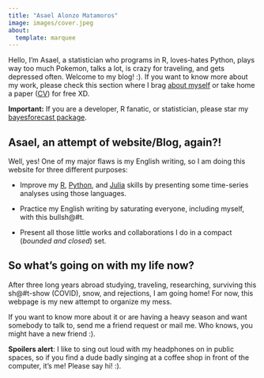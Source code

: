 ```yaml
---
title: "Asael Alonzo Matamoros"
image: images/cover.jpeg
about:
  template: marquee
---
```


Hello, I'm Asael, a statistician who programs in R, loves-hates Python, plays way too much Pokemon, talks a lot, is crazy for traveling, and gets depressed often. Welcome to my blog! :). If you want to know more about my work, please check this section where I brag [about myself](about.qmd) or take home a paper ([CV](CVAsaelWork.pdf)) for free XD. 

**Important:** If you are a developer, R fanatic, or statistician, please star my [bayesforecast package](https://github.com/asael697/bayesforecast).

## Asael, an attempt of website/Blog, again?! 

Well, yes! One of my major flaws is my English writing, so I am doing this website for three different purposes:

  - Improve my [R](https://www.r-project.org/), [Python](https://www.python.org/), and [Julia](https://julialang.org/) skills by presenting some time-series analyses using those languages.
  
  - Practice my English writing by saturating everyone, including myself, with this bullsh@#t.
  
  - Present all those little works and collaborations I do in a compact (*bounded and closed*) set.
  
## So what's going on with my life now?

After three long years abroad studying, traveling, researching, surviving this sh@#t-show (COVID), snow, and rejections, I am going home! For now, this webpage is my new attempt to organize my mess.

If you want to know more about it or are having a heavy season and want somebody to talk to, send me a friend request or mail me. Who knows, you might have a new friend :).

**Spoilers alert**: I like to sing out loud with my headphones on in public spaces, so if you find a dude badly singing at a coffee shop in front of the computer, it's me! Please say hi! :).

